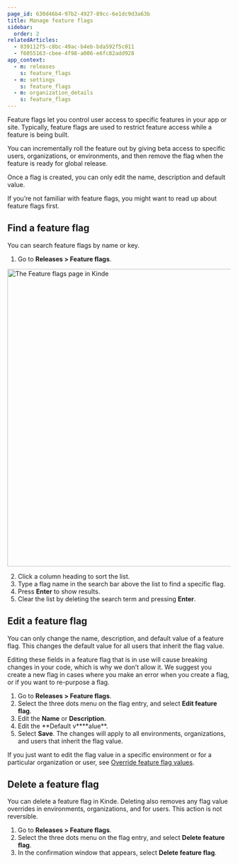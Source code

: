 ```yaml
---
page_id: 630d46b4-97b2-4927-89cc-6e1dc9d3a63b
title: Manage feature flags
sidebar:
  order: 2
relatedArticles:
  - 839112f5-c8bc-49ac-b4eb-bda592f5c011
  - f6055163-cbee-4f98-a006-e6fc82add928
app_context:
  - m: releases
    s: feature_flags
  - m: settings
    s: feature_flags
  - m: organization_details
    s: feature_flags
---
```


Feature flags let you control user access to specific features in your app or site. Typically, feature flags are used to restrict feature access while a feature is being built.

You can incrementally roll the feature out by giving beta access to specific users, organizations, or environments, and then remove the flag when the feature is ready for global release.

Once a flag is created, you can only edit the name, description and default value.

If you’re not familiar with feature flags, you might want to read up about feature flags first.

## Find a feature flag

You can search feature flags by name or key.

1. Go to **Releases > Feature flags**.

<img
  src="https://imagedelivery.net/skPPZTHzSlcslvHjesZQcQ/d5b6da7f-3e05-45d7-b39f-2d88df6eb600/public"
  alt="The Feature flags page in Kinde"
  width="672px"
  height="auto"
  fetchpriority="low"
  loading="lazy"
  decoding="async"
/>

2. Click a column heading to sort the list.
3. Type a flag name in the search bar above the list to find a specific flag.
4. Press **Enter** to show results.
5. Clear the list by deleting the search term and pressing **Enter**.

## Edit a feature flag

You can only change the name, description, and default value of a feature flag. This changes the default value for all users that inherit the flag value.

<Aside type="danger" title="You cannot edit the key, type, or override definitions of a feature flag">

Editing these fields in a feature flag that is in use will cause breaking changes in your code, which is why we don’t allow it. We suggest you create a new flag in cases where you make an error when you create a flag, or if you want to re-purpose a flag.

</Aside>

1. Go to **Releases > Feature flags**.
2. Select the three dots menu on the flag entry, and select **Edit feature flag**.
3. Edit the **Name** or **Description**.
4. Edit the **Default v\*\***alue\*\*.
5. Select **Save**. The changes will apply to all environments, organizations, and users that inherit the flag value.

If you just want to edit the flag value in a specific environment or for a particular organization or user, see [Override feature flag values](/releases/feature-flags/edit-feature-flag/).

## Delete a feature flag

You can delete a feature flag in Kinde. Deleting also removes any flag value overrides in environments, organizations, and for users. This action is not reversible.

1. Go to **Releases > Feature flags**.
2. Select the three dots menu on the flag entry, and select **Delete feature flag**.
3. In the confirmation window that appears, select **Delete feature flag**.
